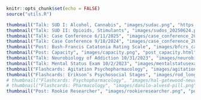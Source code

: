 <link rel="icon" type="image/png" href="image/dg_flavicon-dom-logo-550x550-NoBackground.png">

```r
knitr::opts_chunk$set(echo = FALSE)
source("utils.R")
```

<!-- rmarkdown::render_site() -->

```r
thumbnail("Talk: SUD I: Alcohol, Cannabis", "images/sudac.png", "https://bit.ly/25ms3ac")
thumbnail("Talk: SUD II: Opioids, Stimulants", "images/sudos_20250624.png", "https://bit.ly/25ms3os")
thumbnail("Talk: Case Conference 6/11/2025", "images/case_conference_2025611.png", "https://bit.ly/cc061125")
thumbnail("Talk: Case Conference 9/18/2024", "images/case_conference_20240918.png", "https://bit.ly/cc091824")
thumbnail("Post: Bush-Francis Catatonia Rating Scale", "images/bfcrs_catatonia.png", "post_bfcrs.html")
thumbnail("Post: Capacity", "images/capacity.png", "post_capacity.html")
thumbnail("Talk: Neurobiology of Addiction 10/31/2023", "images/neurobiologyaddiction.png", "https://bit.ly/neurobioaddict")
thumbnail("Talk: Mental Status Exam 10/2/2023", "images/mentalstatusexam.png", "https://bit.ly/mentalstatusexam")
thumbnail("Flashcards: Agitation Psychopharmacology", "images/agitation_psychopharmacology.png", "post_agitation_psychopharmacology.html")
thumbnail("Flashcards: Erikson’s Psychosocial Stages", "images/rod_long_unsplash.png", "post_eriksons_stages.html")
# thumbnail("Flashcards: Psychopharmacology", "images/hal-gatewood-neuron.png","")
# thumbnail("Flashcards: Pharmacology", "images/danilo-alvesd-pill.png", "post_pharmacology_anki.html")
thumbnail("Post: Rookie Researcher", "images/rookieresearcher.png", "post_rookie_researcher.html")
```
